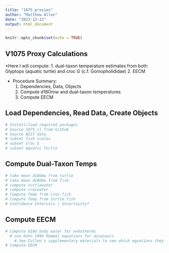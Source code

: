 ```yaml
---
title: "1075_proxies"
author: "Matthew Allen"
date: "2023-12-12"
output: html_document
---
```


```r
knitr::opts_chunk$set(echo = TRUE)
```

## V1075 Proxy Calculations

*Here I will compute:
1. dual-taxon temperature estimates from both Glyptops (aquatic turtle) and croc G (c.f. Goniopholididae)
2. EECM


- Procedure Summary:
  1. Dependencies, Data, Objects
  2. Compute d18Omw and dual-taxon temperatures
  3. Compute EECM

## Load Dependencies, Read Data, Create Objects
```r
# Install/load required packages
# Source 1075_cl from Github
# Source NIST data
# subset fish scales
# subset Croc G
# subset Aquatic Turtle
```

## Compute Dual-Taxon Temps

```r
# take mean d18Omw from turtle
# take mean d18Omw from fish
# compute turtlewater
# compute crocwater
# Compute Temp from croc.fish
# Compute Temp from turtle.fish
# Confidence Intervals / Uncertainty?
```

## Compute EECM

```r
# Compute d18O body water for endotherms
  # use Kohn 1996 Mammal equations for dinosaurs
    # See Cullen's supplementary materials to see which equations they used
# Compute EECM
```

